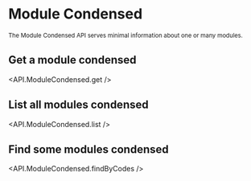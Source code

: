 
# Module Condensed

<sub>
  The Module Condensed API serves minimal information about one or many modules.
</sub>

## Get a module condensed

<API.ModuleCondensed.get />

## List all modules condensed

<API.ModuleCondensed.list />

## Find some modules condensed

<API.ModuleCondensed.findByCodes />
